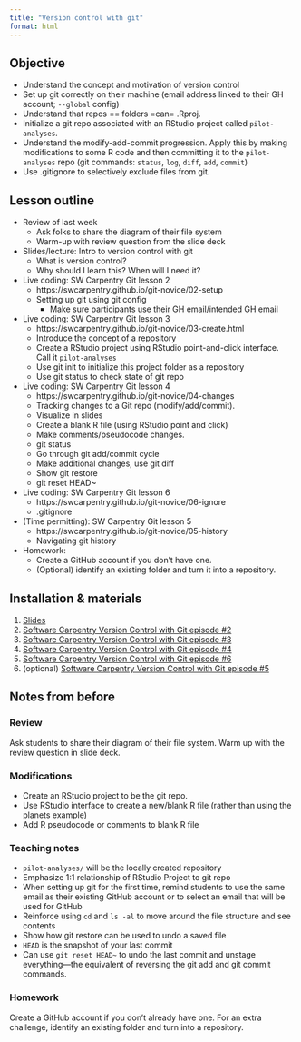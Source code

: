 ```yaml
---
title: "Version control with git"
format: html
---
```


## Objective

- Understand the concept and motivation of version control
- Set up git correctly on their machine (email address linked to their GH account; `--global` config)
- Understand that repos == folders =can= .Rproj. 
- Initialize a git repo associated with an RStudio project called `pilot-analyses`. 
- Understand the modify-add-commit progression. Apply this by making modifications to some R code and then committing it to the `pilot-analyses` repo (git commands: `status`, `log`, `diff`, `add`, `commit`)
- Use .gitignore to selectively exclude files from git.


## Lesson outline

-   Review of last week
    -   Ask folks to share the diagram of their file system
    -   Warm-up with review question from the slide deck
-   Slides/lecture: Intro to version control with git
    -   What is version control?
    -   Why should I learn this? When will I need it?
-   Live coding: SW Carpentry Git lesson 2
    -   https://swcarpentry.github.io/git-novice/02-setup
    -   Setting up git using git config
        -   Make sure participants use their GH email/intended GH email
-   Live coding: SW Carpentry Git lesson 3
    -   https://swcarpentry.github.io/git-novice/03-create.html
    -   Introduce the concept of a repository
    -   Create a RStudio project using RStudio point-and-click interface. Call it `pilot-analyses`
    -   Use git init to initialize this project folder as a repository
    -   Use git status to check state of git repo
-   Live coding: SW Carpentry Git lesson 4
    -   https://swcarpentry.github.io/git-novice/04-changes
    -   Tracking changes to a Git repo (modify/add/commit).
    -   Visualize in slides
    -   Create a blank R file (using RStudio point and click)
    -   Make comments/pseudocode changes.
    -   git status
    -   Go through git add/commit cycle
    -   Make additional changes, use git diff
    -   Show git restore
    -   git reset HEAD\~
-   Live coding: SW Carpentry Git lesson 6
    -   https://swcarpentry.github.io/git-novice/06-ignore
    -   .gitignore
-   (Time permitting): SW Carpentry Git lesson 5
    -   https://swcarpentry.github.io/git-novice/05-history
    -   Navigating git history
-   Homework:
    -   Create a GitHub account if you don't have one.
    -   (Optional) identify an existing folder and turn it into a repository.

## Installation & materials

1.  [Slides](https://docs.google.com/presentation/d/1sbHdLtxfVFv-4V6tY_P89zhnxCA49rKwW3B3RBBv7Qg/edit#slide=id.p)
2.  [Software Carpentry Version Control with Git episode #2](https://swcarpentry.github.io/git-novice/02-setup)
3.  [Software Carpentry Version Control with Git episode #3](https://swcarpentry.github.io/git-novice/03-create)
4.  [Software Carpentry Version Control with Git episode #4](https://swcarpentry.github.io/git-novice/04-changes)
5.  [Software Carpentry Version Control with Git episode #6](https://swcarpentry.github.io/git-novice/06-ignore)
6.  (optional) [Software Carpentry Version Control with Git episode #5](https://swcarpentry.github.io/git-novice/05-history)

## Notes from before

### Review

Ask students to share their diagram of their file system. Warm up with the review question in slide deck.

### Modifications

-   Create an RStudio project to be the git repo.
-   Use RStudio interface to create a new/blank R file (rather than using the planets example)
-   Add R pseudocode or comments to blank R file

### Teaching notes

-   `pilot-analyses/` will be the locally created repository
-   Emphasize 1:1 relationship of RStudio Project to git repo
-   When setting up git for the first time, remind students to use the same email as their existing GitHub account or to select an email that will be used for GitHub
-   Reinforce using `cd` and `ls -al` to move around the file structure and see contents
-   Show how git restore can be used to undo a saved file
-   `HEAD` is the snapshot of your last commit
-   Can use `git reset HEAD~` to undo the last commit and unstage everything---the equivalent of reversing the git add and git commit commands.

### Homework

Create a GitHub account if you don't already have one. For an extra challenge, identify an existing folder and turn into a repository.
